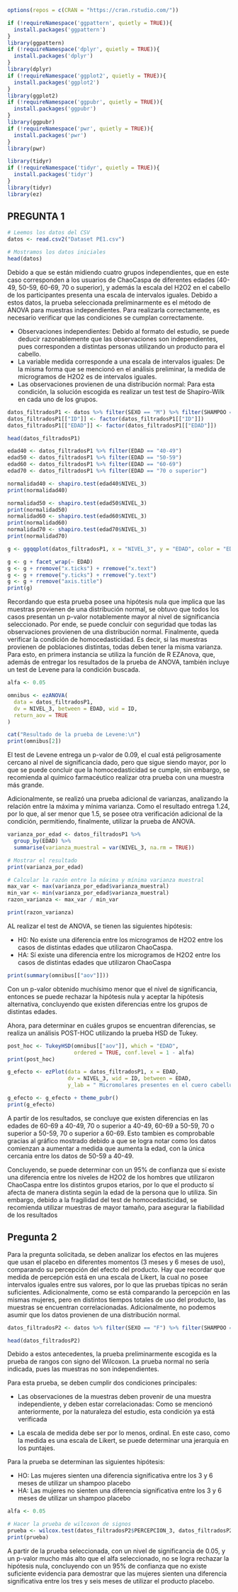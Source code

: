 ```r
options(repos = c(CRAN = "https://cran.rstudio.com/"))

if (!requireNamespace('ggpattern', quietly = TRUE)){
  install.packages('ggpattern')
}
library(ggpattern)
if (!requireNamespace('dplyr', quietly = TRUE)){
  install.packages('dplyr')
}
library(dplyr)
if (!requireNamespace('ggplot2', quietly = TRUE)){
  install.packages('ggplot2')
}
library(ggplot2)
if (!requireNamespace('ggpubr', quietly = TRUE)){
  install.packages('ggpubr')
}
library(ggpubr)
if (!requireNamespace('pwr', quietly = TRUE)){
  install.packages('pwr')
}
library(pwr)

library(tidyr)
if (!requireNamespace('tidyr', quietly = TRUE)){
  install.packages('tidyr')
}
library(tidyr)
library(ez)
```

## PREGUNTA 1



```r
# Leemos los datos del CSV
datos <- read.csv2("Dataset PE1.csv")

# Mostramos los datos iniciales
head(datos)
```

Debido a que se están midiendo cuatro grupos independientes, que en este caso corresponden a los usuarios de ChaoCaspa
de diferentes edades (40-49, 50-59, 60-69, 70 o superior), y además la escala del H2O2 en el cabello de los participantes
presenta una escala de intervalos iguales. Debido a estos datos, la prueba seleccionada preliminarmente es el método de ANOVA para muestras
independientes. Para realizarla correctamente, es necesario verificar que las condiciones se cumplan correctamente.

- Observaciones independientes: Debido al formato del estudio, se puede deducir razonablemente que las observaciones son
independientes, pues corresponden a distintas personas utilizando un producto para el cabello.
- La variable medida corresponde a una escala de intervalos iguales: De la misma forma que se mencionó en el análisis preliminar,
la medida de microgramos de H2O2 es de intervalos iguales.
- Las observaciones provienen de una distribución normal: Para esta condición, la solución escogida es realizar un test
test de Shapiro-Wilk en cada uno de los grupos.

```r
datos_filtradosP1 <- datos %>% filter(SEXO == "M") %>% filter(SHAMPOO == "ChaoCaspa") %>% select(ID, SEXO, EDAD, SHAMPOO, NIVEL_3)
datos_filtradosP1[["ID"]] <- factor(datos_filtradosP1[["ID"]])
datos_filtradosP1[["EDAD"]] <- factor(datos_filtradosP1[["EDAD"]])

head(datos_filtradosP1)
```

```r
edad40 <- datos_filtradosP1 %>% filter(EDAD == "40-49")
edad50 <- datos_filtradosP1 %>% filter(EDAD == "50-59")
edad60 <- datos_filtradosP1 %>% filter(EDAD == "60-69")
edad70 <- datos_filtradosP1 %>% filter(EDAD == "70 o superior")

normalidad40 <- shapiro.test(edad40$NIVEL_3)
print(normalidad40)

normalidad50 <- shapiro.test(edad50$NIVEL_3)
print(normalidad50)
normalidad60 <- shapiro.test(edad60$NIVEL_3)
print(normalidad60)
normalidad70 <- shapiro.test(edad70$NIVEL_3)
print(normalidad70)

g <- ggqqplot(datos_filtradosP1, x = "NIVEL_3", y = "EDAD", color = "EDAD")

g <- g + facet_wrap(~ EDAD)
g <- g + rremove("x.ticks") + rremove("x.text")
g <- g + rremove("y.ticks") + rremove("y.text")
g <- g + rremove("axis.title")
print(g)
```

Recordando que esta prueba posee una hipótesis nula que implica que las muestras provienen de una distribución normal,
se obtuvo que todos los casos presentan un p-valor notablemente mayor al nivel de significancia seleccionado. Por ende, se puede 
concluir con seguridad que todas las observaciones provienen de una distribución normal. 
Finalmente, queda verificar la condición de homocedasticidad. Es decir, si las muestras provienen de poblaciones distintas,
todas deben tener la misma varianza. Para esto, en primera instancia se utiliza la función de R EZAnova, que, además de
entregar los resultados de la prueba de ANOVA, también incluye un test de Levene para la condición buscada.

```r
alfa <- 0.05

omnibus <- ezANOVA(
  data = datos_filtradosP1,
  dv = NIVEL_3, between = EDAD, wid = ID,
  return_aov = TRUE
)

cat("Resultado de la prueba de Levene:\n")
print(omnibus[2])
```
El test de Levene entrega un p-valor de 0.09, el cual está peligrosamente cercano al nivel de significancia dado, pero que sigue siendo mayor, por lo que se puede concluir que la homocedasticidad se cumple, sin embargo, se recomienda al químico farmacéutico realizar otra prueba con una muestra más grande.

Adicionalmente, se realizó una prueba adicional de varianzas, analizando la relación entre la máxima y mínima varianza.
Como el resultado entrega 1.24, por lo que, al ser menor que 1.5, se posee otra verificación adicional de la condición, permitiendo, finalmente, utilizar la prueba de ANOVA.

```r
varianza_por_edad <- datos_filtradosP1 %>%
  group_by(EDAD) %>%
  summarise(varianza_muestral = var(NIVEL_3, na.rm = TRUE))

# Mostrar el resultado
print(varianza_por_edad)

# Calcular la razón entre la máxima y mínima varianza muestral
max_var <- max(varianza_por_edad$varianza_muestral)
min_var <- min(varianza_por_edad$varianza_muestral)
razon_varianza <- max_var / min_var

print(razon_varianza)
```


AL realizar el test de ANOVA, se tienen las siguientes hipótesis:


- H0: No existe una diferencia entre los microgramos de H2O2 entre los casos de distintas edades que utilizaron ChaoCaspa.
- HA: Sí existe una diferencia entre los microgramos de H2O2 entre los casos de distintas edades que utilizaron
ChaoCaspa
```r
print(summary(omnibus[["aov"]]))
```
Con un p-valor obtenido muchísimo menor que el nivel de significancia, entonces se puede rechazar la hipótesis nula y 
aceptar la hipótesis alternativa, concluyendo que existen diferencias entre los grupos de distintas edades.

Ahora, para determinar en cuáles grupos se encuentran diferencias, se realiza un análisis POST-HOC utilizando la prueba
HSD de Tukey.
```r
post_hoc <- TukeyHSD(omnibus[["aov"]], which = "EDAD",
                     ordered = TRUE, conf.level = 1 - alfa)
print(post_hoc)
```
```r
g_efecto <- ezPlot(data = datos_filtradosP1, x = EDAD,
                   dv = NIVEL_3, wid = ID, between = EDAD,
                   y_lab = " Micromolares presentes en el cuero cabelludo [uM]")

g_efecto <- g_efecto + theme_pubr()
print(g_efecto)
```

A partir de los resultados, se concluye que existen diferencias en las edades de 60-69 a 40-49, 70 o superior a 40-49, 60-69 a 50-59, 70 o superior a 50-59, 70 o superior a 60-69. Esto tambien es comprobable gracias al gráfico mostrado debido a que se logra notar como los datos comienzan a aumentar a medida que aumenta la edad, con la única cercania entre los datos de 50-59 a 40-49. 

Concluyendo, se puede determinar con un 95% de confianza que sí existe una diferencia entre los niveles de H2O2 de los hombres que utilizaron ChaoCaspa entre los distintos grupos etarios, por lo que el producto sí afecta de manera distinta según la edad de la persona que lo utiliza. Sin embargo, debido a la fragilidad del test de homocedasticidad, se recomienda utilizar muestras de mayor tamaño, para asegurar la fiabilidad de los resultados

## Pregunta 2

Para la pregunta solicitada, se deben analizar los efectos en las mujeres que usan el placebo en diferentes momentos (3 meses y 6 meses de uso),
comparando su percepción del efecto del producto. Hay que recordar que medida de percepción está en una escala de Likert, la cual no posee
intervalos iguales entre sus valores, por lo que las pruebas típicas no serán suficientes. Adicionalmente, como se está comparando la percepción en las mismas mujeres, pero en distintos tiempos totales de uso del producto, las muestras se encuentran correlacionadas. Adicionalmente, no podemos asumir que los datos provienen de una distribución normal.
```r
datos_filtradosP2 <- datos %>% filter(SEXO == "F") %>% filter(SHAMPOO == "Placebo") %>% select(ID, SEXO, SHAMPOO, PERCEPCION_3, PERCEPCION_6)

head(datos_filtradosP2)
```
Debido a estos antecedentes, la prueba preliminarmente escogida es la prueba de rangos con signo del Wilcoxon.
La prueba normal no sería indicada, pues las muestras no son independientes.

Para esta prueba, se deben cumplir dos condiciones principales:


 - Las observaciones de la muestras deben provenir de una muestra independiente, y deben estar 
 correlacionadas: Como se mencionó anteriormente, por la naturaleza del estudio, esta condición ya está verificada

 - La escala de medida debe ser por lo menos, ordinal. En este caso, como la medida es una escala de Likert, 
 se puede determinar una jerarquía en los puntajes.

 Para la prueba se determinan las siguientes hipótesis:
 
 - HO: Las mujeres sienten una diferencia significativa entre los 3 y 6 meses de utilizar un shampoo placebo
 - HA: Las mujeres no sienten una diferencia significativa entre los 3 y 6 meses de utilizar un shampoo placebo
```r
alfa <- 0.05

# Hacer la prueba de wilcoxon de signos
prueba <- wilcox.test(datos_filtradosP2$PERCEPCION_3, datos_filtradosP2$PERCEPCION_6,paired = TRUE, alternative = "two.sided", conf.level = 1 - alfa)
print(prueba)
```

 A partir de la prueba seleccionada, con un nivel de significancia de 0.05, y un p-valor mucho más alto que el
 alfa seleccionado, no se logra rechazar la hipótesis nula, concluyendo con un 95% de confianza que no existe
 suficiente evidencia para demostrar que las mujeres sienten una diferencia significativa entre los tres y seis meses
 de utilizar el producto placebo. 